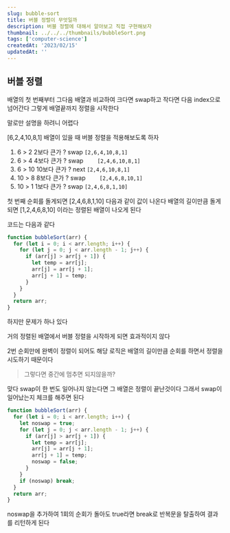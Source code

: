 ```yaml
---
slug: bubble-sort
title: 버블 정렬이 무엇일까
description: 버블 정렬에 대해서 알아보고 직접 구현해보자
thumbnail: ../../../thumbnails/bubbleSort.png
tags: ['computer-science']
createdAt: '2023/02/15'
updatedAt: ''
---
```


## 버블 정렬

배열의 첫 번째부터 그다음 배열과 비교하여 크다면 swap하고 작다면 다음 index으로 넘어간다
그렇게 배열끝까지 정렬을 시작한다

말로만 설명을 하려니 어렵다

[6,2,4,10,8,1] 배열이 있을 때 버블 정렬을 적용해보도록 하자

1. 6 > 2 2보다 큰가 ? swap
   `[2,6,4,10,8,1]`
2. 6 > 4 4보다 큰가 ? swap
   `	[2,4,6,10,8,1]`
3. 6 > 10 10보다 큰가 ? next
   `[2,4,6,10,8,1]`
4. 10 > 8 8보다 큰가 ? swap
   `	[2,4,6,8,10,1]`
5. 10 > 1 1보다 큰가 ? swap
   `[2,4,6,8,1,10]`

첫 번째 순회를 돌게되면
[2,4,6,8,1,10]
다음과 같이 값이 나온다
배열의 길이만큼 돌게 되면
[1,2,4,6,8,10]
이라는 정렬된 배열이 나오게 된다

코드는 다음과 같다

```js
function bubbleSort(arr) {
  for (let i = 0; i < arr.length; i++) {
    for (let j = 0; j < arr.length - 1; j++) {
      if (arr[j] > arr[j + 1]) {
        let temp = arr[j];
        arr[j] = arr[j + 1];
        arr[j + 1] = temp;
      }
    }
  }
  return arr;
}
```

하지만 문제가 하나 있다

거의 정렬된 배열에서 버블 정렬을 시작하게 되면 효과적이지 않다

2번 순회만에 완벽이 정렬이 되어도 해당 로직은 배열의 길이만큼 순회를 하면서 정렬을 시도하기 때문이다

> 그렇다면 중간에 멈추면 되지않을까?

맞다 swap이 한 번도 일어나지 않는다면 그 배열은 정렬이 끝난것이다
그래서 swap이 일어났는지 체크를 해주면 된다

```js
function bubbleSort(arr) {
  for (let i = 0; i < arr.length; i++) {
    let noswap = true;
    for (let j = 0; j < arr.length - 1; j++) {
      if (arr[j] > arr[j + 1]) {
        let temp = arr[j];
        arr[j] = arr[j + 1];
        arr[j + 1] = temp;
        noswap = false;
      }
    }
    if (noswap) break;
  }
  return arr;
}
```

noswap을 추가하여 1회의 순회가 돌아도 true라면 break로 반복문을 탈출하여 결과를 리턴하게 된다
